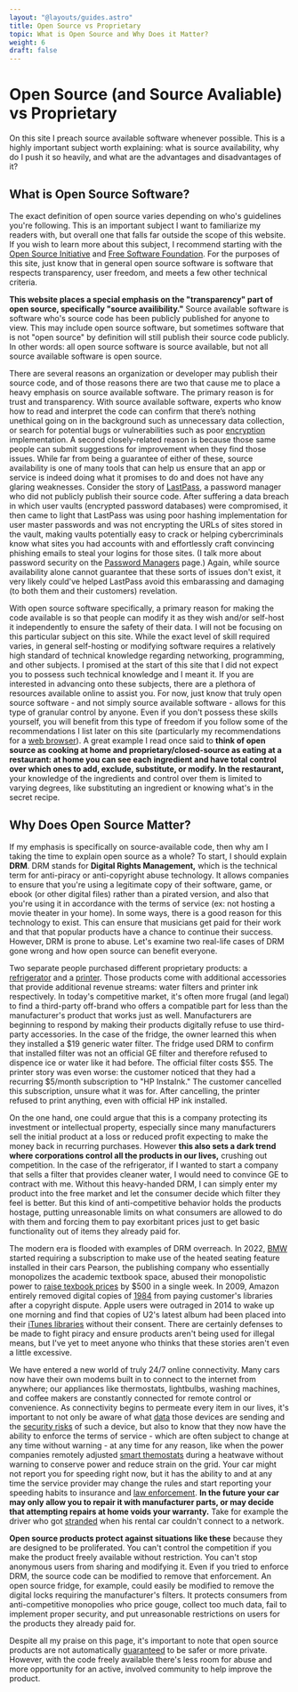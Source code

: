 ```yaml
---
layout: "@layouts/guides.astro"
title: Open Source vs Proprietary
topic: What is Open Source and Why Does it Matter?
weight: 6
draft: false
---
```


# Open Source (and Source Avaliable) vs Proprietary

On this site I preach source available software whenever possible. This is a highly important subject worth explaining: what is source availability, why do I push it so heavily, and what are the advantages and disadvantages of it?

## What is Open Source Software?

The exact definition of open source varies depending on who's guidelines you're following. This is an important subject I want to familiarize my readers with, but overall one that falls far outside the scope of this website. If you wish to learn more about this subject, I recommend starting with the [Open Source Initiative](https://opensource.org/osd/) and [Free Software Foundation](https://www.gnu.org/philosophy/free-sw.html#four-freedoms). For the purposes of this site, just know that in general open source software is software that respects transparency, user freedom, and meets a few other technical criteria.

**This website places a special emphasis on the "transparency" part of open source, specifically "source availibility."** Source available software is software who's source code has been publicly published for anyone to view. This may include open source software, but sometimes software that is not "open source" by definition will still publish their source code publicly. In other words: all open source software is source available, but not all source available software is open source.

There are several reasons an organization or developer may publish their source code, and of those reasons there are two that cause me to place a heavy emphasis on source available software. The primary reason is for trust and transparency. With source available software, experts who know how to read and interpret the code can confirm that there’s nothing unethical going on in the background such as unnecessary data collection, or search for potential bugs or vulnerabilities such as poor [encryption](/guides/moderately-important/encryption) implementation. A second closely-related reason is because those same people can submit suggestions for improvement when they find those issues. While far from being a guarantee of either of these, source availability is one of many tools that can help us ensure that an app or service is indeed doing what it promises to do and does not have any glaring weaknesses. Consider the story of [LastPass](https://www.wired.com/story/lastpass-breach-vaults-password-managers/), a password manager who did not publicly publish their source code. After suffering a data breach in which user vaults (encrypted password databases) were compromised, it then came to light that LastPass was using poor hashing implementation for user master passwords and was not encrypting the URLs of sites stored in the vault, making vaults potentially easy to crack or helping cybercriminals know what sites you had accounts with and effortlessly craft convincing phishing emails to steal your logins for those sites. (I talk more about password security on the [Password Managers](/guides/most-important/passwords) page.) Again, while source availability alone cannot guarantee that these sorts of issues don't exist, it very likely could've helped LastPass avoid this embarassing and damaging (to both them and their customers) revelation.

With open source software specifically, a primary reason for making the code available is so that people can modify it as they wish and/or self-host it independently to ensure the safety of their data. I will not be focusing on this particular subject on this site. While the exact level of skill required varies, in general self-hosting or modifying software requires a relatively high standard of technical knowledge regarding networking, programming, and other subjects. I promised at the start of this site that I did not expect you to possess such technical knowledge and I meant it. If you are interested in advancing onto these subjects, there are a plethora of resources available online to assist you. For now, just know that truly open source software - and not simply source available software - allows for this type of granular control by anyone. Even if you don't possess these skills yourself, you will benefit from this type of freedom if you follow some of the recommendations I list later on this site (particularly my recommendations for a [web browser](/guides/most-important/browser)). A great example I read once said to **think of open source as cooking at home and proprietary/closed-source as eating at a restaurant: at home you can see each ingredient and have total control over which ones to add, exclude, substitute, or modify. In the restaurant,** your knowledge of the ingredients and control over them is limited to varying degrees, like substituting an ingredient or knowing what's in the secret recipe.

## Why Does Open Source Matter?

If my emphasis is specifically on source-available code, then why am I taking the time to explain open source as a whole? To start, I should explain **DRM**. DRM stands for **Digital Rights Management,** which is the technical term for anti-piracy or anti-copyright abuse technology. It allows companies to ensure that you're using a legitimate copy of their software, game, or ebook (or other digital files) rather than a pirated version, and also that you're using it in accordance with the terms of service (ex: not hosting a movie theater in your home). In some ways, there is a good reason for this technology to exist. This can ensure that musicians get paid for their work and that that popular products have a chance to continue their success. However, DRM is prone to abuse. Let's examine two real-life cases of DRM gone wrong and how open source can benefit everyone.

Two separate people purchased different proprietary products: a [refrigerator](https://boingboing.net/2020/01/23/proprietary-carbon) and a [printer](https://web.archive.org/web/20200117172133/https://twitter.com/ryandonsullivan/status/1218149470220632064). Those products come with additional accessories that provide additional revenue streams: water filters and printer ink respectively. In today's competitive market, it's often more frugal (and legal) to find a third-party off-brand who offers a compatible part for less than the manufacturer's product that works just as well. Manufacturers are beginning to respond by making their products digitally refuse to use third-party accessories. In the case of the fridge, the owner learned this when they installed a $19 generic water filter. The fridge used DRM to confirm that installed filter was not an official GE filter and therefore refused to dispence ice or water like it had before. The official filter costs $55. The printer story was even worse: the customer noticed that they had a recurring $5/month subscription to "HP InstaInk." The customer cancelled this subscription, unsure what it was for. After cancelling, the printer refused to print anything, even with official HP ink installed.

On the one hand, one could argue that this is a company protecting its investment or intellectual property, especially since many manufacturers sell the initial product at a loss or reduced profit expecting to make the money back in recurring purchases. However **this also sets a dark trend where corporations control all the products in our lives,** crushing out competition. In the case of the refrigerator, if I wanted to start a company that sells a filter that provides cleaner water, I would need to convince GE to contract with me. Without this heavy-handed DRM, I can simply enter my product into the free market and let the consumer decide which filter they feel is better. But this kind of anti-competitive behavior holds the products hostage, putting unreasonable limits on what consumers are allowed to do with them and forcing them to pay exorbitant prices just to get basic functionality out of items they already paid for.

The modern era is flooded with examples of DRM overreach. In 2022, [BMW](https://www.theverge.com/2022/7/12/23204950/bmw-subscriptions-microtransactions-heated-seats-feature) started requiring a subscription to make use of the heated seating feature installed in their cars Pearson, the publishing company who essentially monopolizes the academic textbook space, abused their monopolistic power to [raise texbook prices](https://academicebookinvestigation.org/2021/11/25/outrage-as-pearson-increase-ebook-prices-by-500-in-one-week/) by $500 in a single week. In 2009, Amazon entirely removed digital copies of [1984](https://www.pcworld.com/article/519855/amazon_kindle_1984_lawsuit.html) from paying customer's libraries after a copyright dispute. Apple users were outraged in 2014 to wake up one morning and find that copies of U2's latest album had been placed into their [iTunes libraries](https://en.wikipedia.org/wiki/Songs_of_Innocence_(U2_album)#Effectiveness_and_reaction) without their consent. There are certainly defenses to be made to fight piracy and ensure products aren't being used for illegal means, but I've yet to meet anyone who thinks that these stories aren't even a little excessive.

We have entered a new world of truly 24/7 online connectivity. Many cars now have their own modems built in to connect to the internet from anywhere; our appliances like thermostats, lightbulbs, washing machines, and coffee makers are constantly connected for remote control or convenience. As connectivity begins to permeate every item in our lives, it's important to not only be aware of what [data](https://www.forbes.com/sites/robertvamosi/2015/01/22/collecting-big-data-from-iot/) those devices are sending and the [security risks](https://www.zdnet.com/article/iot-security-is-bad-its-time-to-take-a-different-approach/) of such a device, but also to know that they now have the ability to enforce the terms of service - which are often subject to change at any time without warning - at any time for any reason, like when the power companies remotely adjusted [smart themostats](https://www.usatoday.com/story/tech/2021/06/19/texas-power-companies-raising-smart-thermostat-temps-why/7754658002/) during a heatwave without warning to conserve power and reduce strain on the grid. Your car might not report you for speeding right now, but it has the ability to and at any time the service provider may change the rules and start reporting your speeding habits to insurance and [law enforcement](https://www.npr.org/sections/thetwo-way/2011/04/28/135809709/dutch-police-used-tomtoms-gps-data-to-target-speeders). **In the future your car may only allow you to repair it with manufacturer parts, or may decide that attempting repairs at home voids your warranty.** Take for example the driver who got [stranded](https://arstechnica.com/cars/2020/02/driver-stranded-after-connected-rental-car-cant-call-home/) when his rental car couldn't connect to a network.

**Open source products protect against situations like these** because they are designed to be proliferated. You can't control the competition if you make the product freely available without restriction. You can't stop anonymous users from sharing and modifying it. Even if you tried to enforce DRM, the source code can be modified to remove that enforcement. An open source fridge, for example, could easily be modified to remove the digital locks requiring the manufacturer's filters. It protects consumers from anti-competitive monopolies who price gouge, collect too much data, fail to implement proper security, and put unreasonable restrictions on users for the products they already paid for.

Despite all my praise on this page, it's important to note that open source products are not automatically [guaranteed](https://blog.thenewoil.org/open-source-does-not-always-equal-safe) to be safer or more private. However, with the code freely available there's less room for abuse and more opportunity for an active, involved community to help improve the product.
